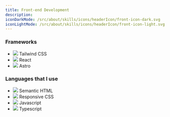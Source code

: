 ```yaml
---
title: Front-end Development
description:
iconDarkMode: /src/about/skills/icons/headerIcon/front-icon-dark.svg
iconLightMode: /src/about/skills/icons/headerIcon/front-icon-light.svg
---
```


### Frameworks

- ![](./icons/tailwind-icon.svg) Tailwind CSS
- ![](./icons/react-icon.svg) React
- ![](./icons/astro-icon.svg) Astro

### Languages that I use

- ![](./icons/html5-icon.svg) Semantic HTML
- ![](./icons/css3-icon.svg) Responsive CSS
- ![](./icons/js-icon.svg) Javascript
- ![](./icons/typescript-icon.svg) Typescript
